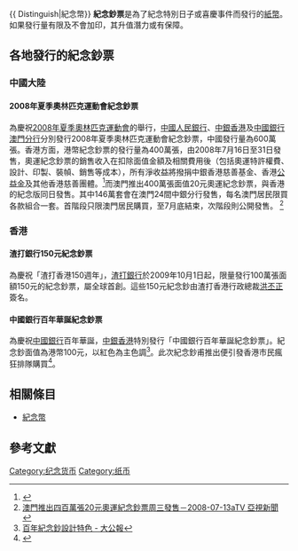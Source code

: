 {{globalize}}{{ Distinguish|紀念幣}}
'''紀念鈔票'''是為了紀念特別日子或喜慶事件而發行的[[紙幣|紙幣]]。如果發行量有限及不會加印，其升值潛力或有保障。

==各地發行的紀念鈔票==
===中國大陸===
====2008年夏季奧林匹克運動會紀念鈔票====
{{main|2008年夏季奧林匹克運動會紀念鈔票}}
為慶祝[[2008年夏季奧林匹克運動會|2008年夏季奧林匹克運動會]]的舉行，[[中國人民銀行|中國人民銀行]]、[[中銀香港|中銀香港]]及[[中國銀行澳門分行|中國銀行澳門分行]]分別發行2008年夏季奧林匹克運動會紀念鈔票，中國發行量為600萬張。香港方面，港幣紀念鈔票的發行量為400萬張，由2008年7月16日至31日發售，奧運紀念鈔票的銷售收入在扣除面值金額及相關費用後（包括奧運特許權費、設計、印製、裝幀、銷售等成本），所有淨收益將撥捐中銀香港慈善基金、香港[[公益金|公益金]]及其他香港慈善團體。<ref>{{Cite web |url=http://www.bochk.com/images/upload/oce/Olympic_banknote/tc/BankNote_TC.html |title=奧運紀念鈔票2008 Hong Kong Olympic Notes－中銀香港 |accessdate=2009-11-22 |archive-date=2009-09-22 |archive-url=https://web.archive.org/web/20090922220535/http://www.bochk.com/images/upload/oce/Olympic_banknote/tc/BankNote_TC.html |dead-url=no }}</ref>而澳門推出400萬張面值20元奧運紀念鈔票，與香港的紀念版同日發售。其中146萬套會在澳門24間中銀分行發售，每名澳門居民限買各款組合一套。首階段只限澳門居民購買，至7月底結束，次階段則公開發售。 <ref>[http://www.hkatvnews.com/v3/share_out/_content/2008/07/13/atvnews_119585.html 澳門推出四百萬張20元奧運紀念鈔票周三發售－2008-07-13aTV 亞視新聞] {{webarchive|url=https://web.archive.org/web/20080807015902/http://www.hkatvnews.com/v3/share_out/_content/2008/07/13/atvnews_119585.html |date=2008-08-07 }}</ref> 

===香港===
====渣打銀行150元紀念鈔票====
{{main|香港一百五十元紙幣}}
為慶祝「渣打香港150週年」，[[渣打銀行|渣打銀行]]於2009年10月1日起，限量發行100萬張面額150元的紀念鈔票，屬全球首創。這些150元紀念鈔由渣打香港行政總裁[[洪丕正|洪丕正]]簽名。

==== 中國銀行百年華誕紀念鈔票 ====
{{main|中國銀行百年華誕紀念鈔票}}
為慶祝[[中國銀行|中國銀行]]百年華誕，[[中銀香港|中銀香港]]特別發行「中國銀行百年華誕紀念鈔票」。紀念鈔面值為港幣100元，以紅色為主色調<ref>[http://www.takungpao.com.hk/news/12/02/14/GW-1450536.htm 百年紀念鈔設計特色 - 大公報]{{dead link|date=2018年4月 |bot=InternetArchiveBot |fix-attempted=yes }}</ref>。此次紀念鈔甫推出便引發香港市民瘋狂排隊購買<ref>{{Cite web |url=http://news.sina.com.hk/cgi-bin/nw/focus.cgi?id=1345 |title=全城抄起中銀紀念鈔 - 新浪新聞專輯 |access-date=2012-03-09 |archive-url=https://web.archive.org/web/20120215133932/http://news.sina.com.hk/cgi-bin/nw/focus.cgi?id=1345 |archive-date=2012-02-15 |dead-url=yes }}</ref>。

==相關條目==
*[[紀念幣|紀念幣]]

==參考文獻==
<div class="references-small">
<references></references>
</div>

[[Category:纪念货币|Category:纪念货币]]
[[Category:纸币|Category:纸币]]